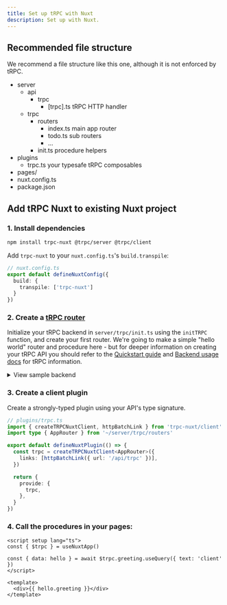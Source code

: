 ```yaml
---
title: Set up tRPC with Nuxt
description: Set up with Nuxt.
---
```



## Recommended file structure

We recommend a file structure like this one, although it is not enforced by tRPC.

<FileTree>

- server
  - api
    - trpc
      - [trpc].ts tRPC HTTP handler
  - trpc
    - routers
      - index.ts main app router
      - todo.ts sub routers
      - ...
    - init.ts procedure helpers
- plugins
  - trpc.ts your typesafe tRPC composables
- pages/
- nuxt.config.ts
- package.json

</FileTree>

## Add tRPC Nuxt to existing Nuxt project

### 1. Install dependencies

```bash
npm install trpc-nuxt @trpc/server @trpc/client
```

Add `trpc-nuxt` to your `nuxt.config.ts`'s `build.transpile`:

```ts
// nuxt.config.ts
export default defineNuxtConfig({
  build: {
    transpile: ['trpc-nuxt']
  }
})
```

### 2. Create a [tRPC router](https://trpc.io/docs/server/routers)

Initialize your tRPC backend in `server/trpc/init.ts` using the `initTRPC` function, and create your first router. We're going to make a simple "hello world" router and procedure here - but for deeper information on creating your tRPC API you should refer to the [Quickstart guide](https://trpc.io/docs/quickstart) and [Backend usage docs](https://trpc.io/docs/server/introduction) for tRPC information.

<details>

<summary>View sample backend</summary>

```ts
// server/trpc/init.ts
import { initTRPC } from '@trpc/server';
import type { H3Event } from 'h3';

export const createTRPCContext = async (event: H3Event) => {
  /**
   * @see: https://trpc.io/docs/server/context
   */
  return { auth: event.context.auth };
})

// Avoid exporting the entire t-object
// since it's not very descriptive.
// For instance, the use of a t variable
// is common in i18n libraries.
const t = initTRPC.create({
  /**
   * @see https://trpc.io/docs/server/data-transformers
   */
  // transformer: superjson,
});

// Base router and procedure helpers
export const createTRPCRouter = t.router;
export const createCallerFactory = t.createCallerFactory;
export const baseProcedure = t.procedure;
```

```ts
// server/trpc/routers/index.ts
import { baseProcedure, createTRPCRouter } from '~/server/trpc/init'
import { z } from 'zod'

export const appRouter = createTRPCRouter({
  hello: baseProcedure
    .input(
      z.object({
        text: z.string(),
      }),
    )
    .query((opts) => {
      return {
        greeting: `hello ${opts.input.text}`,
      };
    }),
});

// export type definition of API
export type AppRouter = typeof appRouter;
```

```ts
// server/api/trpc/[trpc].ts
import { createTRPCNuxtHandler } from 'trpc-nuxt/server'
import { createTRPCContext } from '~/server/trpc/init'
import { appRouter } from '~/server/trpc/routers'

export default createTRPCNuxtHandler({
  endpoint: '/api/trpc',
  router: appRouter,
  createContext: createTRPCContext,
})
```

</details>

### 3. Create a client plugin

Create a strongly-typed plugin using your API's type signature.

```ts
// plugins/trpc.ts
import { createTRPCNuxtClient, httpBatchLink } from 'trpc-nuxt/client'
import type { AppRouter } from '~/server/trpc/routers'

export default defineNuxtPlugin(() => {
  const trpc = createTRPCNuxtClient<AppRouter>({
    links: [httpBatchLink({ url: '/api/trpc' })],
  })

  return {
    provide: {
      trpc,
    },
  }
})
```

### 4. Call the procedures in your pages:

```vue
<script setup lang="ts">
const { $trpc } = useNuxtApp()

const { data: hello } = await $trpc.greeting.useQuery({ text: 'client'  })
</script>

<template>
  <div>{{ hello.greeting }}</div>
</template>
```
